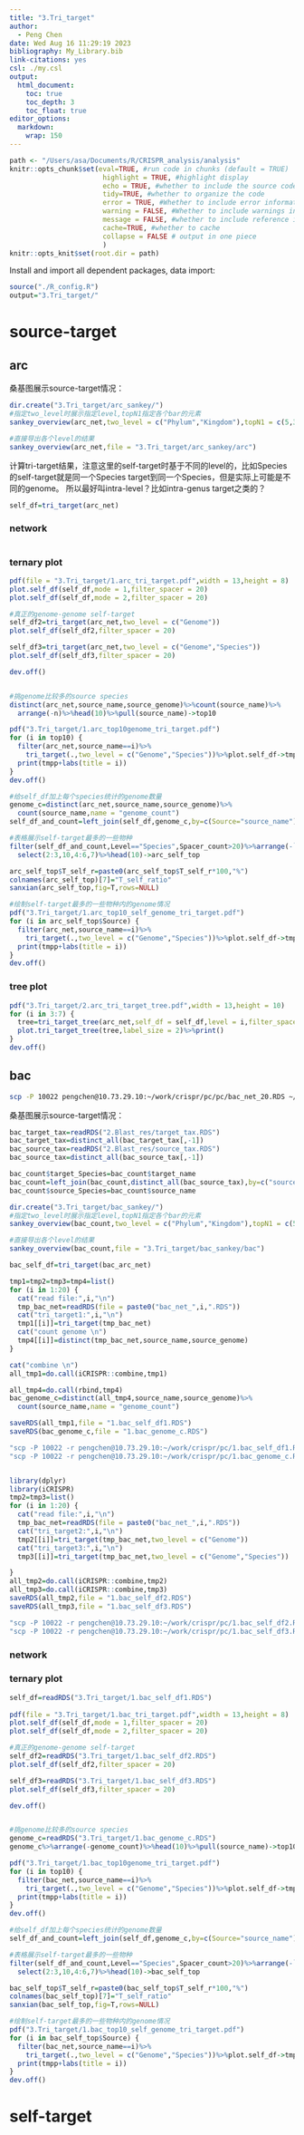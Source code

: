 ```yaml
---
title: "3.Tri_target"
author:
  - Peng Chen
date: Wed Aug 16 11:29:19 2023
bibliography: My_Library.bib
link-citations: yes
csl: ./my.csl
output:
  html_document:
    toc: true
    toc_depth: 3
    toc_float: true
editor_options:
  markdown:
    wrap: 150
---
```


```r
path <- "/Users/asa/Documents/R/CRISPR_analysis/analysis"
knitr::opts_chunk$set(eval=TRUE, #run code in chunks (default = TRUE)
                       highlight = TRUE, #highlight display
                       echo = TRUE, #whether to include the source code in the output
                       tidy=TRUE, #whether to organize the code
                       error = TRUE, #Whether to include error information in the output
                       warning = FALSE, #Whether to include warnings in the output (default = TRUE)
                       message = FALSE, #whether to include reference information in the output
                       cache=TRUE, #whether to cache
                       collapse = FALSE # output in one piece
                       )
knitr::opts_knit$set(root.dir = path)
```

Install and import all dependent packages, data import:
```r
source("./R_config.R")
output="3.Tri_target/"
```

# source-target

## arc

桑基图展示source-target情况：
```r
dir.create("3.Tri_target/arc_sankey/")
#指定two_level时展示指定level,topN1指定各个bar的元素
sankey_overview(arc_net,two_level = c("Phylum","Kingdom"),topN1 = c(5,3))

#直接导出各个level的结果
sankey_overview(arc_net,file = "3.Tri_target/arc_sankey/arc")

```

计算tri-target结果，注意这里的self-target时基于不同的level的，比如Species的self-target就是同一个Species target到同一个Species，但是实际上可能是不同的genome。
所以最好叫intra-level？比如intra-genus target之类的？
```r
self_df=tri_target(arc_net)
```

### network

```r

```


### ternary plot
```r

pdf(file = "3.Tri_target/1.arc_tri_target.pdf",width = 13,height = 8)
plot.self_df(self_df,mode = 1,filter_spacer = 20)
plot.self_df(self_df,mode = 2,filter_spacer = 20)

#真正的genome-genome self-target
self_df2=tri_target(arc_net,two_level = c("Genome"))
plot.self_df(self_df2,filter_spacer = 20)

self_df3=tri_target(arc_net,two_level = c("Genome","Species"))
plot.self_df(self_df3,filter_spacer = 20)

dev.off()


#挑genome比较多的source species
distinct(arc_net,source_name,source_genome)%>%count(source_name)%>%
  arrange(-n)%>%head(10)%>%pull(source_name)->top10

pdf("3.Tri_target/1.arc_top10genome_tri_target.pdf")
for (i in top10) {
  filter(arc_net,source_name==i)%>%
    tri_target(.,two_level = c("Genome","Species"))%>%plot.self_df->tmpp
  print(tmpp+labs(title = i))
}
dev.off()

#给self_df加上每个species统计的genome数量
genome_c=distinct(arc_net,source_name,source_genome)%>%
  count(source_name,name = "genome_count")
self_df_and_count=left_join(self_df,genome_c,by=c(Source="source_name"))

#表格展示self-target最多的一些物种
filter(self_df_and_count,Level=="Species",Spacer_count>20)%>%arrange(-`T_self_r`)%>%
  select(2:3,10,4:6,7)%>%head(10)->arc_self_top

arc_self_top$T_self_r=paste0(arc_self_top$T_self_r*100,"%")
colnames(arc_self_top)[7]="T_self_ratio"
sanxian(arc_self_top,fig=T,rows=NULL)

#绘制self-target最多的一些物种内的genome情况
pdf("3.Tri_target/1.arc_top10_self_genome_tri_target.pdf")
for (i in arc_self_top$Source) {
  filter(arc_net,source_name==i)%>%
    tri_target(.,two_level = c("Genome","Species"))%>%plot.self_df->tmpp
  print(tmpp+labs(title = i))
}
dev.off()

```

### tree plot
```r
pdf("3.Tri_target/2.arc_tri_target_tree.pdf",width = 13,height = 10)
for (i in 3:7) {
  tree=tri_target_tree(arc_net,self_df = self_df,level = i,filter_spacer = 20)
  plot.tri_target_tree(tree,label_size = 2)%>%print()
}
dev.off()
```

## bac

```bash
scp -P 10022 pengchen@10.73.29.10:~/work/crispr/pc/pc/bac_net_20.RDS ~/Documents/R/CRISPR_analysis/analysis/2.Blast_res/
```


桑基图展示source-target情况：
```r
bac_target_tax=readRDS("2.Blast_res/target_tax.RDS")
bac_target_tax=distinct_all(bac_target_tax[,-1])
bac_source_tax=readRDS("2.Blast_res/source_tax.RDS")
bac_source_tax=distinct_all(bac_source_tax[,-1])

bac_count$target_Species=bac_count$target_name
bac_count=left_join(bac_count,distinct_all(bac_source_tax),by=c("source_name"="source_Species"),suffix = c("", ".y"))
bac_count$source_Species=bac_count$source_name

dir.create("3.Tri_target/bac_sankey/")
#指定two_level时展示指定level,topN1指定各个bar的元素
sankey_overview(bac_count,two_level = c("Phylum","Kingdom"),topN1 = c(5,3))

#直接导出各个level的结果
sankey_overview(bac_count,file = "3.Tri_target/bac_sankey/bac")

```

```r
bac_self_df=tri_target(bac_arc_net)

tmp1=tmp2=tmp3=tmp4=list()
for (i in 1:20) {
  cat("read file:",i,"\n")
  tmp_bac_net=readRDS(file = paste0("bac_net_",i,".RDS"))
  cat("tri_target1:",i,"\n")
  tmp1[[i]]=tri_target(tmp_bac_net)
  cat("count genome \n")
  tmp4[[i]]=distinct(tmp_bac_net,source_name,source_genome)
}

cat("combine \n")
all_tmp1=do.call(iCRISPR::combine,tmp1)

all_tmp4=do.call(rbind,tmp4)
bac_genome_c=distinct(all_tmp4,source_name,source_genome)%>%
  count(source_name,name = "genome_count")

saveRDS(all_tmp1,file = "1.bac_self_df1.RDS")
saveRDS(bac_genome_c,file = "1.bac_genome_c.RDS")

"scp -P 10022 -r pengchen@10.73.29.10:~/work/crispr/pc/1.bac_self_df1.RDS ~/Documents/R/CRISPR_analysis/analysis/3.Tri_target/"
"scp -P 10022 -r pengchen@10.73.29.10:~/work/crispr/pc/1.bac_genome_c.RDS ~/Documents/R/CRISPR_analysis/analysis/3.Tri_target/"


library(dplyr)
library(iCRISPR)
tmp2=tmp3=list()
for (i in 1:20) {
  cat("read file:",i,"\n")
  tmp_bac_net=readRDS(file = paste0("bac_net_",i,".RDS"))
  cat("tri_target2:",i,"\n")
  tmp2[[i]]=tri_target(tmp_bac_net,two_level = c("Genome"))
  cat("tri_target3:",i,"\n")
  tmp3[[i]]=tri_target(tmp_bac_net,two_level = c("Genome","Species"))

}
all_tmp2=do.call(iCRISPR::combine,tmp2)
all_tmp3=do.call(iCRISPR::combine,tmp3)
saveRDS(all_tmp2,file = "1.bac_self_df2.RDS")
saveRDS(all_tmp3,file = "1.bac_self_df3.RDS")

"scp -P 10022 -r pengchen@10.73.29.10:~/work/crispr/pc/1.bac_self_df2.RDS ~/Documents/R/CRISPR_analysis/analysis/3.Tri_target/"
"scp -P 10022 -r pengchen@10.73.29.10:~/work/crispr/pc/1.bac_self_df3.RDS ~/Documents/R/CRISPR_analysis/analysis/3.Tri_target/"
```

### network

### ternary plot
```r
self_df=readRDS("3.Tri_target/1.bac_self_df1.RDS")
  
pdf(file = "3.Tri_target/1.bac_tri_target.pdf",width = 13,height = 8)
plot.self_df(self_df,mode = 1,filter_spacer = 20)
plot.self_df(self_df,mode = 2,filter_spacer = 20)

#真正的genome-genome self-target
self_df2=readRDS("3.Tri_target/1.bac_self_df2.RDS")
plot.self_df(self_df2,filter_spacer = 20)

self_df3=readRDS("3.Tri_target/1.bac_self_df3.RDS")
plot.self_df(self_df3,filter_spacer = 20)

dev.off()


#挑genome比较多的source species
genome_c=readRDS("3.Tri_target/1.bac_genome_c.RDS")
genome_c%>%arrange(-genome_count)%>%head(10)%>%pull(source_name)->top10

pdf("3.Tri_target/1.bac_top10genome_tri_target.pdf")
for (i in top10) {
  filter(bac_net,source_name==i)%>%
    tri_target(.,two_level = c("Genome","Species"))%>%plot.self_df->tmpp
  print(tmpp+labs(title = i))
}
dev.off()

#给self_df加上每个species统计的genome数量
self_df_and_count=left_join(self_df,genome_c,by=c(Source="source_name"))

#表格展示self-target最多的一些物种
filter(self_df_and_count,Level=="Species",Spacer_count>20)%>%arrange(-`T_self_r`)%>%
  select(2:3,10,4:6,7)%>%head(10)->bac_self_top

bac_self_top$T_self_r=paste0(bac_self_top$T_self_r*100,"%")
colnames(bac_self_top)[7]="T_self_ratio"
sanxian(bac_self_top,fig=T,rows=NULL)

#绘制self-target最多的一些物种内的genome情况
pdf("3.Tri_target/1.bac_top10_self_genome_tri_target.pdf")
for (i in bac_self_top$Source) {
  filter(bac_net,source_name==i)%>%
    tri_target(.,two_level = c("Genome","Species"))%>%plot.self_df->tmpp
  print(tmpp+labs(title = i))
}
dev.off()

```

# self-target

